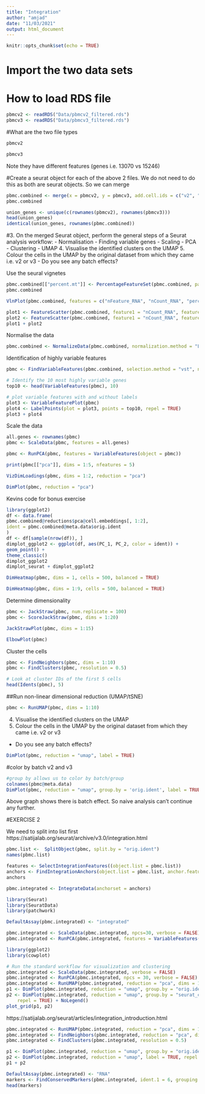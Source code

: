 ```yaml
---
title: "Integration"
author: "amjad"
date: "11/03/2021"
output: html_document
---
```


```r
knitr::opts_chunk$set(echo = TRUE)
```

# Import the two data sets
# How to load RDS file
```r
pbmcv2 <- readRDS("Data/pbmcv2_filtered.rds")
pbmcv3 <- readRDS("Data/pbmcv3_filtered.rds")

```
#What are the two file types
```r
pbmcv2
```

```r
pbmcv3
```
Note they have different features (genes i.e. 13070 vs 15246)

#Create a seurat object for each of the above 2 files. We do not need to do this as both are seurat objects. So we can merge 


```r
pbmc.combined <- merge(x = pbmcv2, y = pbmcv3, add.cell.ids = c("v2", "v3"), project = "PBMC")
pbmc.combined
```

```r
union_genes <- unique(c(rownames(pbmcv2), rownames(pbmcv3)))
head(union_genes)
identical(union_genes, rownames(pbmc.combined))
```
#3. On the merged Seurat object, perform the general steps of a Seurat analysis workflow:
- Normalisation
- Finding variable genes
- Scaling
- PCA
- Clustering
- UMAP
4. Visualise the identified clusters on the UMAP
5. Colour the cells in the UMAP by the original dataset from which they came i.e. v2 or v3
- Do you see any batch effects?

Use the seural vignetes
```r
pbmc.combined[["percent.mt"]] <- PercentageFeatureSet(pbmc.combined, pattern = "^MT-")
pbmc.combined
```


```r
VlnPlot(pbmc.combined, features = c("nFeature_RNA", "nCount_RNA", "percent.mt"), ncol = 3)
```

```r
plot1 <- FeatureScatter(pbmc.combined, feature1 = "nCount_RNA", feature2 = "percent.mt")
plot2 <- FeatureScatter(pbmc.combined, feature1 = "nCount_RNA", feature2 = "nFeature_RNA")
plot1 + plot2
```
Normalise the data
```r
pbmc.combined <- NormalizeData(pbmc.combined, normalization.method = "LogNormalize", scale.factor = 10000)
```

Identification of highly variable features
```r
pbmc <- FindVariableFeatures(pbmc.combined, selection.method = "vst", nfeatures = 2000)

# Identify the 10 most highly variable genes
top10 <- head(VariableFeatures(pbmc), 10)

# plot variable features with and without labels
plot3 <- VariableFeaturePlot(pbmc)
plot4 <- LabelPoints(plot = plot3, points = top10, repel = TRUE)
plot3 + plot4
```

Scale the data
```r
all.genes <- rownames(pbmc)
pbmc <- ScaleData(pbmc, features = all.genes)
```



```r
pbmc <- RunPCA(pbmc, features = VariableFeatures(object = pbmc))
```

```r
print(pbmc[["pca"]], dims = 1:5, nfeatures = 5)
```

```r
VizDimLoadings(pbmc, dims = 1:2, reduction = "pca")
```

```r
DimPlot(pbmc, reduction = "pca")
```
Kevins code for bonus exercise

```r
library(ggplot2)
df <- data.frame(
pbmc.combined@reductions$pca@cell.embeddings[, 1:2],
ident = pbmc.combined@meta.data$orig.ident
)
df <- df[sample(nrow(df)), ]
dimplot_ggplot2 <- ggplot(df, aes(PC_1, PC_2, color = ident)) +
geom_point() +
theme_classic()
dimplot_ggplot2
dimplot_seurat + dimplot_ggplot2
```


```r
DimHeatmap(pbmc, dims = 1, cells = 500, balanced = TRUE)
```

```r
DimHeatmap(pbmc, dims = 1:9, cells = 500, balanced = TRUE)
```
Determine dimensionality
```r
pbmc <- JackStraw(pbmc, num.replicate = 100)
pbmc <- ScoreJackStraw(pbmc, dims = 1:20)
```
```r
JackStrawPlot(pbmc, dims = 1:15)
```

```r
ElbowPlot(pbmc)
```

Cluster the cells

```r
pbmc <- FindNeighbors(pbmc, dims = 1:10)
pbmc <- FindClusters(pbmc, resolution = 0.5)
```

```r
# Look at cluster IDs of the first 5 cells
head(Idents(pbmc), 5)
```

##Run non-linear dimensional reduction (UMAP/tSNE)

```r
pbmc <- RunUMAP(pbmc, dims = 1:10)
```
4. Visualise the identified clusters on the UMAP
5. Colour the cells in the UMAP by the original dataset from which they came i.e. v2 or v3
- Do you see any batch effects?
```r
DimPlot(pbmc, reduction = "umap", label = TRUE)
```


#color by batch v2 and v3

```r
#group by allows us to color by batch/group
colnames(pbmc@meta.data)
DimPlot(pbmc, reduction = "umap", group.by = 'orig.ident', label = TRUE)

```
Above graph shows there is batch effect. So naive analysis can't continue any further. 



#EXERCISE 2

We need to split into list first
https://satijalab.org/seurat/archive/v3.0/integration.html


```r
pbmc.list <-  SplitObject(pbmc, split.by = "orig.ident")
names(pbmc.list)

features <- SelectIntegrationFeatures((object.list = pbmc.list))
anchors <- FindIntegrationAnchors(object.list = pbmc.list, anchor.features = features)
anchors

pbmc.integrated <- IntegrateData(anchorset = anchors)

```
```r
library(Seurat)
library(SeuratData)
library(patchwork)

DefaultAssay(pbmc.integrated) <- "integrated"

pbmc.integrated <- ScaleData(pbmc.integrated, npcs=30, verbose = FALSE)
pbmc.integrated <- RunPCA(pbmc.integrated, features = VariableFeatures(object = pbmc.integrated))

```

```r
library(ggplot2)
library(cowplot)
```


```r
# Run the standard workflow for visualization and clustering
pbmc.integrated <- ScaleData(pbmc.integrated, verbose = FALSE)
pbmc.integrated <- RunPCA(pbmc.integrated, npcs = 30, verbose = FALSE)
pbmc.integrated <- RunUMAP(pbmc.integrated, reduction = "pca", dims = 1:30)
p1 <- DimPlot(pbmc.integrated, reduction = "umap", group.by = "orig.ident")
p2 <- DimPlot(pbmc.integrated, reduction = "umap", group.by = "seurat_clusters", label = TRUE, 
    repel = TRUE) + NoLegend()
plot_grid(p1, p2)
```
https://satijalab.org/seurat/articles/integration_introduction.html

```r
pbmc.integrated <- RunUMAP(pbmc.integrated, reduction = "pca", dims = 1:20)
pbmc.integrated <- FindNeighbors(pbmc.integrated, reduction = "pca", dims = 1:20)
pbmc.integrated <- FindClusters(pbmc.integrated, resolution = 0.5)
```

```r
p1 <- DimPlot(pbmc.integrated, reduction = "umap", group.by = "orig.ident")
p2 <- DimPlot(pbmc.integrated, reduction = "umap", label = TRUE, repel = TRUE)
p1 + p2
```

```r
DefaultAssay(pbmc.integrated) <- "RNA"
markers <- FindConservedMarkers(pbmc.integrated, ident.1 = 6, grouping.var = "orig.ident", verbose = FALSE)
head(markers)
```









